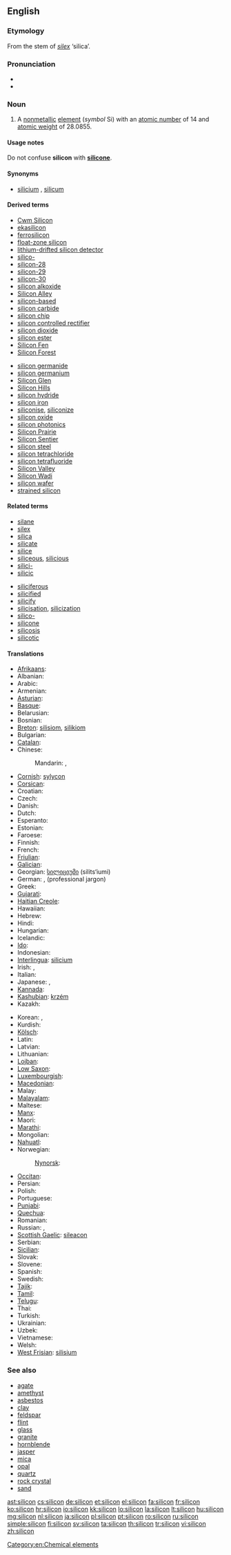 ==English==
{{elements|Si|aluminium|Al|phosphorus|P}}
{{wikipedia}}

===Etymology===
From the stem of {{etyl|la}} ''[[silex]]'' ‘silica’.

===Pronunciation===
* {{IPA|/ˈsɪlɪkən/}}
* {{audio|En-us-silicon.ogg|Audio (US)}}

===Noun===
{{en-noun|-}}

# {{chemistry}} A [[nonmetallic]] [[element]] (''symbol'' Si) with an [[atomic number]] of 14 and [[atomic weight]] of 28.0855.

====Usage notes====
Do not confuse '''silicon''' with '''[[silicone]]'''.

====Synonyms====
* [[silicium]] {{qualifier|obsolete}}, [[silicum]] {{qualifier|obsolete}}

====Derived terms====
{{der-top}}
* [[Cwm Silicon]]
* [[ekasilicon]]
* [[ferrosilicon]]
* [[float-zone silicon]]
* [[lithium-drifted silicon detector]]
* [[silico-]]
* [[silicon-28]]
* [[silicon-29]]
* [[silicon-30]]
* [[silicon alkoxide]]
* [[Silicon Alley]]
* [[silicon-based]]
* [[silicon carbide]]
* [[silicon chip]]
* [[silicon controlled rectifier]]
* [[silicon dioxide]]
* [[silicon ester]]
* [[Silicon Fen]]
* [[Silicon Forest]]
{{der-mid}}
* [[silicon germanide]]
* [[silicon germanium]]
* [[Silicon Glen]]
* [[Silicon Hills]]
* [[silicon hydride]]
* [[silicon iron]]
* [[siliconise]], [[siliconize]]
* [[silicon oxide]]
* [[silicon photonics]]
* [[Silicon Prairie]]
* [[Silicon Sentier]]
* [[silicon steel]]
* [[silicon tetrachloride]]
* [[silicon tetrafluoride]]
* [[Silicon Valley]]
* [[Silicon Wadi]]
* [[silicon wafer]]
* [[strained silicon]]
{{der-bottom}}

====Related terms====
{{rel-top}}
* [[silane]]
* [[silex]]
* [[silica]]
* [[silicate]]
* [[silice]]
* [[siliceous]], [[silicious]]
* [[silici-]]
* [[silicic]]
{{rel-mid}}
* [[siliciferous]]
* [[silicified]]
* [[silicify]]
* [[silicisation]], [[silicization]]
* [[silico-]]
* [[silicone]]
* [[silicosis]]
* [[silicotic]]
{{rel-bottom}}

====Translations====
{{trans-top|Si non-metallic }}
* [[Afrikaans]]: {{t-|af|silikon|xs=Afrikaans}}
* Albanian: {{t-|sq|silicium|xs=Albanian}}
* Arabic: {{t-|ar|سليكون|tr=silikōn}}
* Armenian: {{t-|hy|սիլիցիում|tr=silicʿium}}
* [[Asturian]]: {{t+|ast|siliciu|xs=Asturian}}
* [[Basque]]: {{t-|eu|silizioa|xs=Basque}}
* Belarusian: {{t-|be|крэмній|m|tr=krémnij|xs=Belarusian}}
* Bosnian: {{t-|bs|silicijum}}
* [[Breton]]: [[silisiom]], [[silikiom]] {{m}}
* Bulgarian: {{t-|bg|силиций|m|tr=silítsij}}
* [[Catalan]]: {{t-|ca|silici}}
* Chinese:
*: Mandarin: {{qualifier|official}} {{t-|cmn|硅|tr=guī|sc=Hani}}, {{qualifier|alternate}} {{t-|cmn|矽|tr=xī|sc=Hani}}
* [[Cornish]]: [[sylycon]]
* [[Corsican]]: {{t-|co|siliciu|xs=Corsican}}
* Croatian: {{t+|hr|silicij}}
* Czech: {{t+|cs|křemík}}
* Danish: {{t-|da|silicium}}
* Dutch: {{t+|nl|silicium|n}}
* Esperanto: {{t+|eo|silicio|xs=Esperanto}}
* Estonian: {{t-|et|räni}}
* Faroese: {{t-|fo|silicium|xs=Faroese}}
* Finnish: {{t+|fi|pii}}
* French: {{t+|fr|silicium|m}}
* [[Friulian]]: {{tø|fur|silici}}
* [[Galician]]: {{t+|gl|silicio|xs=Galician}}
* Georgian: [[სილიციუმი]] (silits‘iumi)
* German: {{t+|de|Silizium|n}}, {{t+|de|Silicium|n}} (professional jargon)
* Greek: {{t+|el|πυρίτιο|n|tr=pyrítio}}
* [[Gujarati]]: {{t-|gu|સિલિકોન|sc=Gujr|xs=Gujarati}}
* [[Haitian Creole]]: {{tø|ht|silisyòm}}
* Hawaiian: {{tø|haw|silikone}}
* Hebrew: {{t+|he|צורן|tr=tsoran}}
* Hindi: {{t-|hi|सिलिकॉन|xs=Hindi}}
* Hungarian: {{t+|hu|szilícium}}
* Icelandic: {{t+|is|kísill}}
* [[Ido]]: {{t+|io|siliko|xs=Ido}}
* Indonesian: {{t-|id|silikon|xs=Indonesian}}
* [[Interlingua]]: [[silicium#Interlingua|silicium]]
* Irish: {{t+|ga|sileacan|xs=Irish}}, {{t-|ga|sileacón|xs=Irish}}
* Italian: {{t+|it|silicio|m}}
* Japanese: {{t+|ja|ケイ素|tr=keiso}}, {{t|ja|シリコン|tr=shirikon|sc=Jpan}}
* [[Kannada]]: {{t-|kn|ಸಿಲಿಕಾನ್|sc=Knda|xs=Kannada}}
* [[Kashubian]]: [[krzém]]
* Kazakh: {{t-|kk|кремний|tr=kremnij|sc=Cyrl|xs=Kazakh}}
{{trans-mid}}
* Korean: {{t+|ko|규소|tr=硅素, 珪素, gyuso|sc=Hang}}, {{t+|ko|실리콘|tr=sillikon|sc=Hang}}
* Kurdish: {{t-|ku|sîlîsyûm}}
* [[Kölsch]]: {{tø|ksh|Silizium}}
* Latin: {{t+|la|silicium}}
* Latvian: {{t-|lv|silīcijs|xs=Latvian}}
* Lithuanian: {{t+|lt|silicis|xs=Lithuanian}}
* [[Lojban]]: {{t-|jbo|cancmu|xs=Lojban}}
* [[Low Saxon]]: {{t-|nds|silizium|xs=Low Saxon}}
* [[Luxembourgish]]: {{t-|lb|Silizium|xs=Luxembourgish}}
* [[Macedonian]]: {{t-|mk|силициум|tr=silitsium}}
* Malay: {{t-|ms|silikon|xs=Malay}}
* [[Malayalam]]: {{t-|ml|സിലിക്കണ്‍|sc=Mlym|xs=Malayalam}}
* Maltese: {{t-|mt|silikon|xs=Maltese}}
* [[Manx]]: {{t-|gv|shillagon|xs=Manx}}
* Maori: {{t-|mi|takawai|xs=Maori}}
* [[Marathi]]: {{t-|mr|सिलिकॉन|sc=Deva|xs=Marathi}}
* Mongolian: {{t-|mn|цахиур|tr=tsakhiur|sc=Cyrl|xs=Mongolian}}
* [[Nahuatl]]: {{t-|nah|tecpatli|xs=Nahuatl}}
* Norwegian: {{t+|no|silisium}}
*: [[Nynorsk]]: {{t+|nn|silisium|xs=Norwegian Nynorsk}}
* [[Occitan]]: {{t+|oc|silici|xs=Occitan}}
* Persian: {{t-|fa|سیلیسیم|xs=Persian}}
* Polish: {{t+|pl|krzem|m}}
* Portuguese: {{t+|pt|silício|m}}
* [[Punjabi]]: {{t-|pa|ਸਿਲੀਕੋਨ|sc=Guru|xs=Punjabi}}
* [[Quechua]]: {{t-|qu|ullayayaq|xs=Quechua}}
* Romanian: {{t+|ro|siliciu|n}}
* Russian: {{t+|ru|кремний|m|tr=krémnij}}, {{t+|ru|силиций|m|tr=silítsij}}
* [[Scottish Gaelic]]: [[sileacon]]
* Serbian: {{t-|sr|силицијум|m|tr=silicijum|sc=Cyrl}}
* [[Sicilian]]: {{t+|scn|siliciu|xs=Sicilian}}
* Slovak: {{t-|sk|kremík|m}}
* Slovene: {{t+|sl|silicij}}
* Spanish: {{t+|es|silicio|m}}
* Swedish: {{t+|sv|kisel|n}}
* [[Tajik]]: {{t-|tg|силитсий|tr=silitziy|sc=Cyrl|xs=Tajik}}
* [[Tamil]]: {{t-|ta|சிலிக்கான்|tr=cilikkan|xs=Tamil}}
* [[Telugu]]: {{t+|te|సిలికాన్}}
* Thai: {{t-|th|ซิลิคอน|tr=silikhon}}
* Turkish: {{t+|tr|silisyum}}
* Ukrainian: {{t-|uk|кремній|m|tr=krémnij|xs=Ukrainian}}
* Uzbek: {{t-|uz|кремний|sc=Cyrl|xs=Uzbek}}
* Vietnamese: {{t+|vi|silic|xs=Vietnamese}}
* Welsh: {{t-|cy|silicon|xs=Welsh}}
* [[West Frisian]]: [[silisium]]
{{trans-bottom}}

===See also===
* [[agate]]
* [[amethyst]]
* [[asbestos]]
* [[clay]]
* [[feldspar]]
* [[flint]]
* [[glass]]
* [[granite]]
* [[hornblende]]
* [[jasper]]
* [[mica]]
* [[opal]]
* [[quartz]]
* [[rock crystal]]
* [[sand]]

[[Category:en:Chemical elements]]

[[ast:silicon]]
[[cs:silicon]]
[[de:silicon]]
[[et:silicon]]
[[el:silicon]]
[[fa:silicon]]
[[fr:silicon]]
[[ko:silicon]]
[[hr:silicon]]
[[io:silicon]]
[[kk:silicon]]
[[lo:silicon]]
[[la:silicon]]
[[lt:silicon]]
[[hu:silicon]]
[[mg:silicon]]
[[nl:silicon]]
[[ja:silicon]]
[[pl:silicon]]
[[pt:silicon]]
[[ro:silicon]]
[[ru:silicon]]
[[simple:silicon]]
[[fi:silicon]]
[[sv:silicon]]
[[ta:silicon]]
[[th:silicon]]
[[tr:silicon]]
[[vi:silicon]]
[[zh:silicon]]